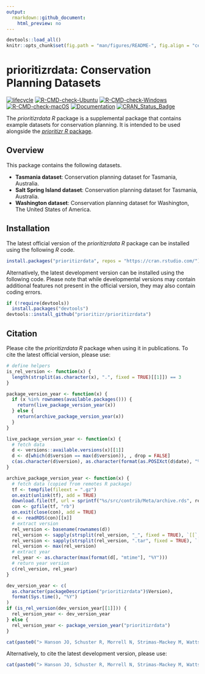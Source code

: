 ```yaml
---
output:
  rmarkdown::github_document:
    html_preview: no
---
```


```r
devtools::load_all()
knitr::opts_chunk$set(fig.path = "man/figures/README-", fig.align = "center")
```

<!--- README.md is generated from README.Rmd. Please edit that file -->

# prioritizrdata: Conservation Planning Datasets

[![lifecycle](https://img.shields.io/badge/Lifecycle-stable-brightgreen.svg)](https://lifecycle.r-lib.org/articles/stages.html#stable)
[![R-CMD-check-Ubuntu](https://img.shields.io/github/actions/workflow/status/prioritizr/prioritizrdata/R-CMD-check-ubuntu.yaml?branch=main&label=Ubuntu)](https://github.com/prioritizr/prioritizrdata/actions)
[![R-CMD-check-Windows](https://img.shields.io/github/actions/workflow/status/prioritizr/prioritizrdata/R-CMD-check-windows.yaml?branch=main&label=Windows)](https://github.com/prioritizr/prioritizrdata/actions)
[![R-CMD-check-macOS](https://img.shields.io/github/actions/workflow/status/prioritizr/prioritizrdata/R-CMD-check-macos.yaml?branch=main&label=macOS)](https://github.com/prioritizr/prioritizrdata/actions)
[![Documentation](https://img.shields.io/github/actions/workflow/status/prioritizr/prioritizrdata/documentation.yaml?branch=main&label=Documentation)](https://github.com/prioritizr/prioritizrdata/actions)
[![CRAN_Status_Badge](http://www.r-pkg.org/badges/version/prioritizrdata)](https://CRAN.R-project.org/package=prioritizrdata)

The _prioritizrdata R_ package is a supplemental package that contains example datasets for conservation planning. It is intended to be used alongside the [_prioritizr R_ package](https://prioritizr.net).

## Overview

This package contains the following datasets.

* **Tasmania dataset**: Conservation planning dataset for Tasmania, Australia.
* **Salt Spring Island dataset**: Conservation planning dataset for Tasmania, Australia.
* **Washington dataset**: Conservation planning dataset for Washington, The United States of America.

## Installation

The latest official version of the _prioritizrdata R_ package can be installed using the following _R_ code.

```r
install.packages("prioritizrdata", repos = "https://cran.rstudio.com/")
```

Alternatively, the latest development version can be installed using the following code. Please note that while developmental versions may contain additional features not present in the official version, they may also contain coding errors.

```r
if (!require(devtools))
  install.packages("devtools")
devtools::install_github("prioritizr/prioritizrdata")
```

## Citation

Please cite the _prioritizrdata R_ package when using it in publications. To cite the latest official version, please use:

```r
# define helpers
is_rel_version <- function(x) {
  length(strsplit(as.character(x), ".", fixed = TRUE)[[1]]) == 3
}

package_version_year <- function(x) {
  if (x %in% rownames(available.packages())) {
    return(live_package_version_year(x))
  } else {
    return(archive_package_version_year(x))
  }
}

live_package_version_year <- function(x) {
  # fetch data
  d <- versions::available.versions(x)[[1]]
  d <- d[which(d$version == max(d$version)), , drop = FALSE]
  c(as.character(d$version), as.character(format(as.POSIXct(d$date), "%Y")))
}

archive_package_version_year <- function(x) {
  # fetch data (copied from remotes R package)
  tf <- tempfile(fileext = ".gz")
  on.exit(unlink(tf), add = TRUE)
  download.file(tf, url = sprintf("%s/src/contrib/Meta/archive.rds", repo))
  con <- gzfile(tf, "rb")
  on.exit(close(con), add = TRUE)
  d <- readRDS(con)[[x]]
  # extract version
  rel_version <- basename(rownames(d))
  rel_version <- sapply(strsplit(rel_version, "_", fixed = TRUE), `[[`, 2)
  rel_version <- sapply(strsplit(rel_version, ".tar", fixed = TRUE), `[[`, 1)
  rel_version <- max(rel_version)
  # extract year
  rel_year <- as.character(max(format(d[, "mtime"], "%Y")))
  # return year version
  c(rel_version, rel_year)
}

dev_version_year <- c(
  as.character(packageDescription("prioritizrdata")$Version),
  format(Sys.time(), "%Y")
)
if (is_rel_version(dev_version_year[[1]])) {
  rel_version_year <- dev_version_year
} else {
  rel_version_year <- package_version_year("prioritizrdata")
}
```

```r
cat(paste0("> Hanson JO, Schuster R, Morrell N, Strimas-Mackey M, Watts ME, Arcese P, Bennett J, Possingham HP (", rel_version_year[[2]] ,"). prioritizrdata: Conservation Planning Datasets. R package version ", rel_version_year[[1]],". Available at https://CRAN.R-project.org/package=prioritizrdata.\n"))
```

Alternatively, to cite the latest development version, please use:

```r
cat(paste0("> Hanson JO, Schuster R, Morrell N, Strimas-Mackey M, Watts ME, Arcese P, Bennett J, Possingham HP (", dev_version_year[[2]],"). prioritizrdata: Conservation Planning Datasets. R package version ", dev_version_year[[1]], ". Available at https://github.com/prioritizr/prioritizrdata.\n"))
```
